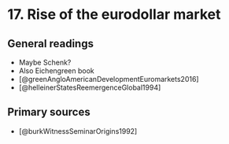 # 17. Rise of the eurodollar market

## General readings

+ Maybe Schenk?
+ Also Eichengreen book
+ [@greenAngloAmericanDevelopmentEuromarkets2016]
+ [@helleinerStatesReemergenceGlobal1994]

## Primary sources

+ [@burkWitnessSeminarOrigins1992]

